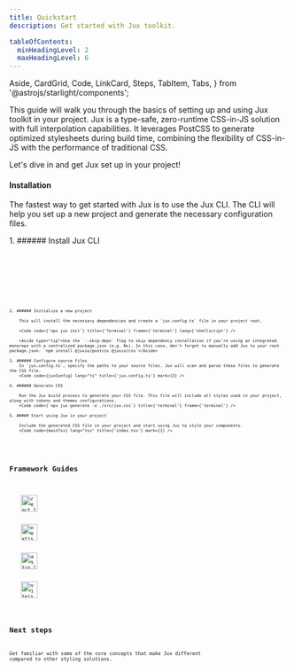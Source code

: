 ```yaml
---
title: Quickstart
description: Get started with Jux toolkit.

tableOfContents:
  minHeadingLevel: 2
  maxHeadingLevel: 6
---
```


  Aside,
  CardGrid,
  Code,
  LinkCard,
  Steps,
  TabItem,
  Tabs,
} from '@astrojs/starlight/components';


This guide will walk you through the basics of setting up and using Jux toolkit in your project. Jux is a type-safe, zero-runtime CSS-in-JS solution with full interpolation capabilities. It leverages PostCSS to generate optimized stylesheets during build time, combining the flexibility of CSS-in-JS with the performance of traditional CSS.

Let's dive in and get Jux set up in your project!

#### Installation

The fastest way to get started with Jux is to use the Jux CLI. The CLI will help you set up a new project and generate the necessary configuration files.

<Steps>
    1. ###### Install Jux CLI
        <Tabs>
            <TabItem label={'npm'}>
                <Code code={`npm install -D @juxio/cli`} title={'Terminal'} frame={'terminal'} lang={'shellscript'} />
            </TabItem>
            <TabItem label={'pnpm'}>
                <Code code={`pnpm add -D @juxio/cli`} title={'Terminal'} frame={'terminal'} lang={'shellscript'} />
            </TabItem>
            <TabItem label={'yarn'}>
                <Code code={`yarn add -D @juxio/cli`} title={'Terminal'} frame={'terminal'} lang={'shellscript'} />
            </TabItem>
        </Tabs>

    2. ###### Initialize a new project

        This will install the necessary dependencies and create a `jux.config.ts` file in your project root.

        <Code code={`npx jux init`} title={'Terminal'} frame={'terminal'} lang={'shellscript'} />

        <Aside type="tip">Use the `--skip-deps` flag to skip dependency installation if you're using an integrated monorepo with a centralized package.json (e.g. Nx). In this case, don't forget to manually add Jux to your root package.json: `npm install @juxio/postcss @juxio/css`</Aside>

    3. ###### Configure source files
        In `jux.config.ts`, specify the paths to your source files. Jux will scan and parse these files to generate the CSS file.
        <Code code={juxConfig} lang="ts" title={'jux.config.ts'} mark={3} />

    4. ###### Generate CSS

        Run the Jux build process to generate your CSS file. This file will include all styles used in your project, along with tokens and themes configurations.
        <Code code={`npx jux generate -o ./src/jux.css`} title={'terminal'} frame={'terminal'} />

    5. ##### Start using Jux in your project

        Include the generated CSS file in your project and start using Jux to style your components.
        <Code code={mainTsx} lang="tsx" title={'index.tsx'} mark={1} />

</Steps>

## Framework Guides

<div className={frameworkGridStyle}>
  <FrameworkCard title="React" href={'/developers/getting-started/react'}>
    <Image src={reactLogo} alt="react_logo" width="30" height="30" />
  </FrameworkCard>
  <FrameworkCard title="Next.js" href={'/developers/getting-started/nextjs'}>
    <Image
      src={nextjsLogo}
      alt="nextjs_logo"
      width="30"
      height="30"
      style={{
        backgroundColor: 'white',
        borderRadius: '50%',
        padding: '1px',
      }}
    />
  </FrameworkCard>
  <FrameworkCard title="Astro" href={'/developers/getting-started/astro'}>
    <Image src={astroLogo} alt="astro_logo" width="30" height="30" />
  </FrameworkCard>
  <FrameworkCard title="Vite" href={'/developers/getting-started/vite'}>
    <Image src={viteLogo} alt="vitejs_logo" width="30" height="30" />
  </FrameworkCard>
</div>

## Next steps

Get familiar with some of the core concepts that make Jux different compared to other styling solutions.

<CardGrid>
  <LinkCard
    title="Using with PostCSS"
    description="Learn how to setup Jux as a PostCSS plugin."
    href={'/developers/getting-started/postcss'}
  />
  <LinkCard
    title="Integrate with Jux Editor"
    description="Pull design tokens and components from Jux Editor to your project."
    href={'/developers/jux-editor'}
  />
  <LinkCard
    title="Create a Theme System"
    description="Learn how to build a flexible theme system using Jux's features to easily manage and switch between different themes in your application."
    href={'/developers/design-tokens'}
  />
  <LinkCard
    title="Integrate with Your Favorite Framework"
    description="Check out our guides on integrating Jux with popular frameworks like Next.js, Storybook or Astro."
    href={'/developers/technical-overview'}
  />
</CardGrid>
